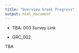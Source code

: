 ```yaml
---
title: "Overview Greek Progress"
output: html_document
---
```


- TBA: 003 Survey Link

- GRC_002

TBA